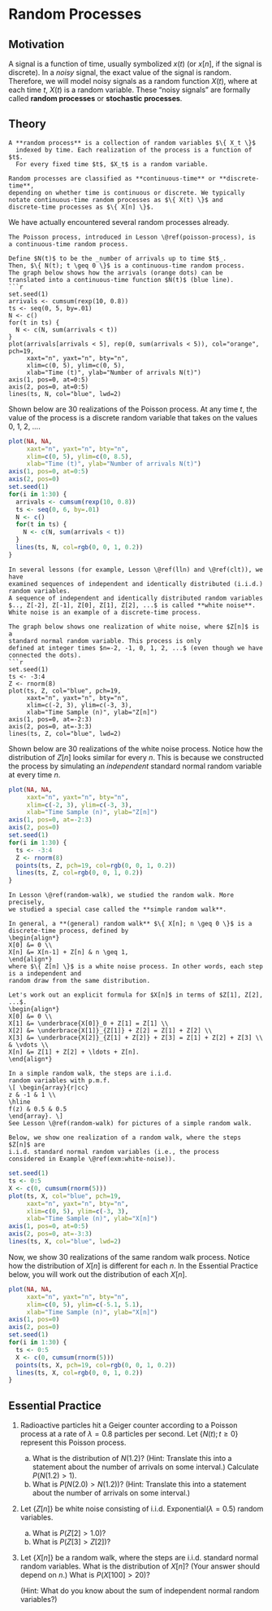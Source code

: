 # Random Processes {#random-process}

## Motivation {-}

A signal is a function of time, usually symbolized $x(t)$ (or $x[n]$, if the 
signal is discrete). 
In a _noisy_ signal, the exact value of the signal is 
random. Therefore, we will model noisy signals as a 
random function $X(t)$, where at each time $t$, 
$X(t)$ is a random variable. These "noisy signals" are 
formally called **random processes** or **stochastic processes**.


## Theory {-}

```definition
A **random process** is a collection of random variables $\{ X_t \}$ 
  indexed by time. Each realization of the process is a function of $t$. 
  For every fixed time $t$, $X_t$ is a random variable.
  
Random processes are classified as **continuous-time** or **discrete-time**, 
depending on whether time is continuous or discrete. We typically 
notate continuous-time random processes as $\{ X(t) \}$ and 
discrete-time processes as $\{ X[n] \}$.
```

We have actually encountered several random processes already.

```example
The Poisson process, introduced in Lesson \@ref(poisson-process), is 
a continuous-time random process.

Define $N(t)$ to be the _number of arrivals up to time $t$_. 
Then, $\{ N(t); t \geq 0 \}$ is a continuous-time random process. 
The graph below shows how the arrivals (orange dots) can be 
translated into a continuous-time function $N(t)$ (blue line).
```r
set.seed(1)
arrivals <- cumsum(rexp(10, 0.8))
ts <- seq(0, 5, by=.01)
N <- c()
for(t in ts) {
  N <- c(N, sum(arrivals < t))
}
plot(arrivals[arrivals < 5], rep(0, sum(arrivals < 5)), col="orange", pch=19,
     xaxt="n", yaxt="n", bty="n",
     xlim=c(0, 5), ylim=c(0, 5),
     xlab="Time (t)", ylab="Number of arrivals N(t)")
axis(1, pos=0, at=0:5)
axis(2, pos=0, at=0:5)
lines(ts, N, col="blue", lwd=2)
```

Shown below are 30 realizations of the Poisson process. 
At any time $t$, the value of the process is a discrete 
random variable that takes on the values 0, 1, 2, ....

```r
plot(NA, NA,
     xaxt="n", yaxt="n", bty="n",
     xlim=c(0, 5), ylim=c(0, 8.5),
     xlab="Time (t)", ylab="Number of arrivals N(t)")
axis(1, pos=0, at=0:5)
axis(2, pos=0)
set.seed(1)
for(i in 1:30) {
  arrivals <- cumsum(rexp(10, 0.8))
  ts <- seq(0, 6, by=.01)
  N <- c()
  for(t in ts) {
    N <- c(N, sum(arrivals < t))
  }
  lines(ts, N, col=rgb(0, 0, 1, 0.2))
}
```

```example
In several lessons (for example, Lesson \@ref(lln) and \@ref(clt)), we have 
examined sequences of independent and identically distributed (i.i.d.) random variables. 
A sequence of independent and identically distributed random variables 
$.., Z[-2], Z[-1], Z[0], Z[1], Z[2], ...$ is called **white noise**. 
White noise is an example of a discrete-time process.

The graph below shows one realization of white noise, where $Z[n]$ is a 
standard normal random variable. This process is only 
defined at integer times $n=-2, -1, 0, 1, 2, ...$ (even though we have 
connected the dots).
```r
set.seed(1)
ts <- -3:4
Z <- rnorm(8)
plot(ts, Z, col="blue", pch=19,
     xaxt="n", yaxt="n", bty="n",
     xlim=c(-2, 3), ylim=c(-3, 3),
     xlab="Time Sample (n)", ylab="Z[n]")
axis(1, pos=0, at=-2:3)
axis(2, pos=0, at=-3:3)
lines(ts, Z, col="blue", lwd=2)
```

Shown below are 30 realizations of the white noise process. Notice how 
the distribution of $Z[n]$ looks similar for every $n$. This is because 
we constructed the process by simulating an _independent_ standard normal 
random variable at every time $n$.

```r
plot(NA, NA,
     xaxt="n", yaxt="n", bty="n",
     xlim=c(-2, 3), ylim=c(-3, 3),
     xlab="Time Sample (n)", ylab="Z[n]")
axis(1, pos=0, at=-2:3)
axis(2, pos=0)
set.seed(1)
for(i in 1:30) {
  ts <- -3:4
  Z <- rnorm(8)
  points(ts, Z, pch=19, col=rgb(0, 0, 1, 0.2))
  lines(ts, Z, col=rgb(0, 0, 1, 0.2))
}
```

```example
In Lesson \@ref(random-walk), we studied the random walk. More precisely, 
we studied a special case called the **simple random walk**.

In general, a **(general) random walk** $\{ X[n]; n \geq 0 \}$ is a discrete-time process, defined by 
\begin{align*} 
X[0] &= 0 \\
X[n] &= X[n-1] + Z[n] & n \geq 1, 
\end{align*}
where $\{ Z[n] \}$ is a white noise process. In other words, each step is a independent and 
random draw from the same distribution.

Let's work out an explicit formula for $X[n]$ in terms of $Z[1], Z[2], ...$.
\begin{align*} 
X[0] &= 0 \\
X[1] &= \underbrace{X[0]}_0 + Z[1] = Z[1] \\
X[2] &= \underbrace{X[1]}_{Z[1]} + Z[2] = Z[1] + Z[2] \\
X[3] &= \underbrace{X[2]}_{Z[1] + Z[2]} + Z[3] = Z[1] + Z[2] + Z[3] \\
& \vdots \\
X[n] &= Z[1] + Z[2] + \ldots + Z[n].
\end{align*}

In a simple random walk, the steps are i.i.d. 
random variables with p.m.f. 
\[ \begin{array}{r|cc}
z & -1 & 1 \\
\hline
f(z) & 0.5 & 0.5
\end{array}. \]
See Lesson \@ref(random-walk) for pictures of a simple random walk.

Below, we show one realization of a random walk, where the steps $Z[n]$ are 
i.i.d. standard normal random variables (i.e., the process
considered in Example \@ref(exm:white-noise)).
```
```r
set.seed(1)
ts <- 0:5
X <- c(0, cumsum(rnorm(5)))
plot(ts, X, col="blue", pch=19,
     xaxt="n", yaxt="n", bty="n",
     xlim=c(0, 5), ylim=c(-3, 3),
     xlab="Time Sample (n)", ylab="X[n]")
axis(1, pos=0, at=0:5)
axis(2, pos=0, at=-3:3)
lines(ts, X, col="blue", lwd=2)
```

Now, we show 30 realizations of the same random walk process. Notice how the distribution of 
$X[n]$ is different for each $n$. In the Essential Practice below, you will work out the 
distribution of each $X[n]$.

```r
plot(NA, NA,
     xaxt="n", yaxt="n", bty="n",
     xlim=c(0, 5), ylim=c(-5.1, 5.1),
     xlab="Time Sample (n)", ylab="X[n]")
axis(1, pos=0)
axis(2, pos=0)
set.seed(1)
for(i in 1:30) {
  ts <- 0:5
  X <- c(0, cumsum(rnorm(5)))
  points(ts, X, pch=19, col=rgb(0, 0, 1, 0.2))
  lines(ts, X, col=rgb(0, 0, 1, 0.2))
}
```

## Essential Practice {-}

1. Radioactive particles hit a Geiger counter according to a Poisson process 
at a rate of $\lambda=0.8$ particles per second. Let $\{ N(t); t \geq 0 \}$ represent this Poisson process.

    a. What is the distribution of $N(1.2)$? (Hint: Translate this into a statement about the number of arrivals 
    on some interval.) Calculate $P(N(1.2) > 1)$.
    b. What is $P(N(2.0) > N(1.2))$? (Hint: Translate this into a statement about the number of arrivals on some 
    interval.)
    
2. Let $\{Z[n]\}$ be white noise consisting of i.i.d. 
$\text{Exponential}(\lambda=0.5)$ random variables.

    a. What is $P(Z[2] > 1.0)$?
    b. What is $P(Z[3] > Z[2])$?

3. Let $\{ X[n] \}$ be a random walk, where the steps are i.i.d. standard normal 
random variables. What is the distribution of $X[n]$? (Your answer should depend on $n$.) What is 
$P(X[100] > 20)$?

    (Hint: What do you know about the sum of independent normal random variables?)
